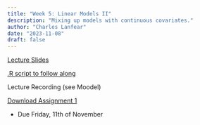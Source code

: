 ```yaml
---
title: "Week 5: Linear Models II"
description: "Mixing up models with continuous covariates."
author: "Charles Lanfear"
date: "2023-11-08"
draft: false
---
```


[Lecture Slides](https://clanfear.github.io/ioc_iqa/_lectures/5_linear-models-ii/slides_linear-models-ii.html)

[.R script to follow along](https://clanfear.github.io/ioc_iqa/_lectures/5_linear-models-ii/slides_linear-models-ii.R)


Lecture Recording (see Moodel)

[Download Assignment 1](https://clanfear.github.io/ioc_iqa/_assignments/assignment-1.docx)

* Due Friday, 11th of November